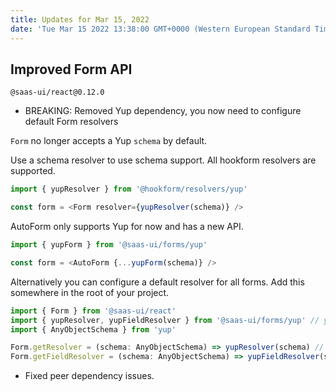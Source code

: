 ```yaml
---
title: Updates for Mar 15, 2022
date: 'Tue Mar 15 2022 13:38:00 GMT+0000 (Western European Standard Time)'
---
```


## Improved Form API

`@saas-ui/react@0.12.0`

- BREAKING: Removed Yup dependency, you now need to configure default Form resolvers

`Form` no longer accepts a Yup `schema` by default.

Use a schema resolver to use schema support. All hookform resolvers are supported.

```ts
import { yupResolver } from '@hookform/resolvers/yup'

const form = <Form resolver={yupResolver(schema)} />
```

AutoForm only supports Yup for now and has a new API.

```ts
import { yupForm } from '@saas-ui/forms/yup'

const form = <AutoForm {...yupForm(schema)} />
```

Alternatively you can configure a default resolver for all forms.
Add this somewhere in the root of your project.

```ts
import { Form } from '@saas-ui/react'
import { yupResolver, yupFieldResolver } from '@saas-ui/forms/yup' // yupResolver is exported from here as well for convenience.
import { AnyObjectSchema } from 'yup'

Form.getResolver = (schema: AnyObjectSchema) => yupResolver(schema) // @hookform/resolvers
Form.getFieldResolver = (schema: AnyObjectSchema) => yupFieldResolver(schema) // AutoForm field resolver
```

- Fixed peer dependency issues.

